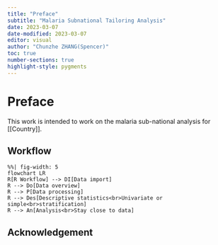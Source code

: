 ```yaml
---
title: "Preface"
subtitle: "Malaria Subnational Tailoring Analysis"
date: 2023-03-07
date-modified: 2023-03-07
editor: visual
author: "Chunzhe ZHANG(Spencer)"
toc: true
number-sections: true
highlight-style: pygments
---
```

# Preface

This work is intended to work on the malaria sub-national analysis for [[Country]].

## Workflow

```mermaid
%%| fig-width: 5
flowchart LR
R[R Workflow] --> DI[Data import]
R --> Do[Data overview]
R --> P[Data processing]
R --> Des[Descriptive statistics<br>Univariate or simple<br>stratification]
R --> An[Analysis<br>Stay close to data] 
```

## Acknowledgement
